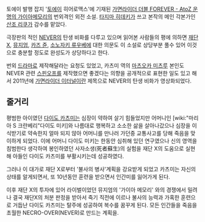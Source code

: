 토에이 발행 잡지 '[[토에이]] 히어로맥스'에 기재된 [[가면라이더 더블 FOREVER - AtoZ 운명의 가이아메모리]]의 번외격인 외전 소설. [[타지마 히데키]]가 쓰고 본작의 메인 각본가인 [[산조 리쿠]]가 감수를 맡았다.

극장판의 적인 [[NEVER]]의 탄생 비화를 다루고 있으며 읽어본 사람들의 평에 의하면 [[재단 X]], [[뮤지엄]], [[카즈 쥰]], [[소노자키 류우베]]에 대한 의문도 이 소설로 상당부분 풀수 있어 이것으로 충분할 정도로 완성도가 상당하다고 한다. 

번외 [[드라마]]로 제작해달라는 요청도 있었고, 카츠미 역의 [[마츠오카 미츠루]] 본인도 NEVER 관련 [[스핀오프]]를 제작했으면 좋겠다는 의향을 공개적으로 표현한 일도 있고 해서 2011년에 [[가면라이더 이터널]]이란 제목으로 NEVER의 탄생 비화가 영상화되었다.

== 줄거리 ==
평범한 아이였던 [[다이도 카츠미]]는 심장이 약하여 살기 힘들었지만 어머니인 [wiki:"마리아 S 크란베리"다이도 미키]와 나름대로 행복하고 소소한 삶을 살아나갔으나 심장을 이식받기로 약속한지 얼마 되지 않아 어머니를 만나러 가던중 교통사고를 당해 죽음을 맞이하게 되었다. 이에 어머니 다이도 미키는 한동안 심취해 있던 연구였으나 신의 영역을 침범한다 생각하여 봉인하였던 사자소생(死者蘇生)의 실험을 재단 X의 도움으로 실현해 아들인 다이도 카츠미를 부활시키는데 성공하였다.

그러나 이 대가로 재단 X로부터 '불사의 병사'계획을 강요받게 되었고 카츠미는 자신의 상태를 알게되면서, 또 10년동안 훈련을 받으면서 인간미를 잃어가게 된다.

이후 재단 X의 투자에 있어 라이벌이었던 뮤지엄의 '가이아 메모리' 와의 경쟁에서 밀려나 결국 재단X의 처분 판정을 받아서 죽기 직전에 이르나 불사의 능력과 가혹한 훈련으로 거듭난 다이도 카츠미는 탈주에 성공하여 복수를 꿈꾸게 된다. 모든 인간들을 죽음을 초월한 NECRO-OVER(NEVER)로 만드는 계획을.
